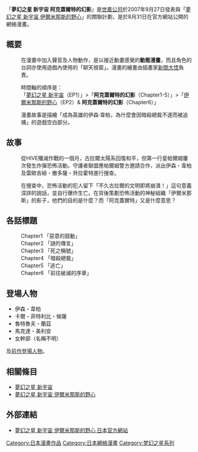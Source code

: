 {{Infobox animanga/Headerofja
|標題= 夢幻之星 新宇宙<br />阿克蓋爾特的幻影
|圖像= Phantasystaruniversearkguard.jpg
|尺寸= 
|說明= 
|日文名稱= ファンタシースターユニバース<br />アークガルドの幻影
|英文名稱= Phantasy Star Universe<br />Shadow of the Arkguard
|假名= ふぁんたしーすたーゆにばーす<br />あーくがるどのげんえい
|羅馬字= Fantashī Sutā Yunibāsu<br />a-kugarudonogenei
|類型= 
}}
{{Infobox animanga/Manga
|標題= 
|作者= 新間大悟
|作畫= 
|出版社= - 
|其他出版社= 
|連載雜誌= 
|label= 
|發售日= 
|開始= 2007年8月31日
|結束= 2007年10月11日
|冊數= 
|話數= 6話
|其他= 
}}
{{Infobox animanga/Footerofja}}

「'''夢幻之星 新宇宙 阿克蓋爾特的幻影'''」是[[世嘉公司|世嘉公司]]於2007年9月27日發表與「[[夢幻之星_新宇宙_伊爾米那斯的野心|夢幻之星 新宇宙 伊爾米那斯的野心]]」的關聯計劃，是於8月31日在官方網站公開的網絡漫畫。

== 概要 == 
:在漫畫中加入聲音及人物動作，是以接近動畫感覺的'''動態漫畫'''，而且角色的台詞亦使用遊戲內使用的「聊天視窗」。漫畫的繪畫由插畫家[[新間大悟|新間大悟]]負責。

:時間軸的順序是：<br /> 「[[夢幻之星_新宇宙|夢幻之星 新宇宙]]（EP1）」>「'''阿克蓋爾特的幻影'''（Chapter1-5）」>「[[夢幻之星_新宇宙_伊爾米那斯的野心|伊爾米那斯的野心]]（EP2）& '''阿克蓋爾特的幻影'''（Chapter6）」 

:漫畫故事是描繪「成為英雄的伊森·韋柏，為什麼會因暗殺總裁不遂而被追捕」的遊戲空白部分。

== 故事 ==
:從HIVE殲滅作戰的一個月，古拉爾太陽系回復和平，但第一行星帕爾姆屢次發生炸彈恐怖活動。守護者聯盟應帕爾姆警方邀請合作，派出伊森・韋柏及雷歐吉紐・撤多薩・貝拉霍特進行搜查。

:在搜查中，恐怖活動的犯人留下「不久古拉爾的文明即將崩潰！」這句意義深詳的說話，並自行爆炸生亡。在背後策劃恐怖活動的神秘組織「伊爾米那斯」的影子，他們的目的是什麼？而「阿克蓋爾特」又是什麼意思？

== 各話標題 ==
:Chapter1 「惡意的鼓動」
:Chapter2 「謎的傳言」
:Chapter3 「死之稱號」
:Chapter4 「暗殺總裁」
:Chapter5 「逃亡」
:Chapter6 「前往破滅的序章」

==登場人物==
*伊森・韋柏
*卡爾・菲特利比・候薩
*魯特魯夫・蘭茲
*馬克達・美利安
*女幹部（名稱不明）

及[[夢幻之星_新宇宙#登場人物|前作登場人物]]。

== 相關條目 ==
*[[夢幻之星_新宇宙|夢幻之星 新宇宙]]
*[[夢幻之星_新宇宙_伊爾米那斯的野心|夢幻之星 新宇宙 伊爾米那斯的野心]]

== 外部連結 ==
* {{ja}}[http://illuminus.phantasystaruniverse.jp/ 夢幻之星 新宇宙 伊爾米那斯的野心 日本官方網站] {{Wayback|url=http://illuminus.phantasystaruniverse.jp/ |date=20210126055439 }}

{{DEFAULTSORT:Phantasy Star Universe}}
[[Category:日本漫畫作品|Category:日本漫畫作品]]
[[Category:日本網絡漫畫|Category:日本網絡漫畫]]
[[Category:梦幻之星系列|Category:梦幻之星系列]]